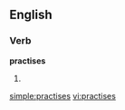 ==English==

===Verb===
'''practises'''

# {{third-person singular of|[[practise]]}}

[[simple:practises]]
[[vi:practises]]